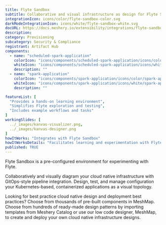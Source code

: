 ```yaml
---
title: Flyte Sandbox
subtitle: Collaborative and visual infrastructure as design for Flyte Sandbox
integrationIcon: icons/color/flyte-sandbox-color.svg
darkModeIntegrationIcon: icons/white/flyte-sandbox-white.svg
docURL: https://docs.meshery.io/extensibility/integrations/flyte-sandbox
description: 
category: Provisioning
subcategory: Security & Compliance
registrant: Artifact Hub
components:
  - name: "scheduled-spark-application"
    colorIcon: "icons/components/scheduled-spark-application/icons/color/scheduled-spark-application-color.svg"
    whiteIcon: "icons/components/scheduled-spark-application/icons/white/scheduled-spark-application-white.svg"
    description: ""
  - name: "spark-application"
    colorIcon: "icons/components/spark-application/icons/color/spark-application-color.svg"
    whiteIcon: "icons/components/spark-application/icons/white/spark-application-white.svg"
    description: ""

featureList: [
  "Provides a hands-on learning environment",
  "Simplifies Flyte exploration and testing",
  "Includes example workflows and tasks"
]
workingSlides: [
  ../_images/kanvas-visualizer.png,
  ../_images/kanvas-designer.png
]
howItWorks: "Integrates with Flyte Sandbox"
howItWorksDetails: "Facilitates learning and experimentation with Flyte"
published: TRUE
---
```

<p>
Flyte Sandbox is a pre-configured environment for experimenting with Flyte.
</p>
<p>
    Collaboratively and visually diagram your cloud native infrastructure with GitOps-style pipeline integration. Design, test, and manage configuration your Kubernetes-based, containerized applications as a visual topology.
</p>
<p>
    Looking for best practice cloud native design and deployment best practices? Choose from thousands of pre-built components in MeshMap. Choose from hundreds of ready-made design patterns by importing templates from Meshery Catalog or use our low code designer, MeshMap, to create and deploy your own cloud native infrastructure designs.
</p>
